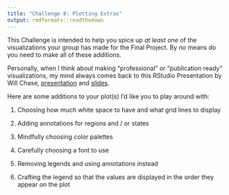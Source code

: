 ```yaml
---
title: "Challenge 8: Plotting Extras"
output: rmdformats::readthedown
---
```


This Challenge is intended to help you spice up *at least one* of the
visualizations your group has made for the Final Project. By no means do you 
need to make all of these additions. 

Personally, when I think about making "professional" or "publication ready" 
visualizations, my mind always comes back to this RStudio Presentation by 
Will Chase, [presentation](https://www.rstudio.com/resources/rstudioconf-2020/the-glamour-of-graphics/) and [slides](https://www.williamrchase.com/slides/assets/player/KeynoteDHTMLPlayer.html#0). 

Here are some additions to your plot(s) I'd like you to play around with:

1. Choosing how much white space to have and what grid lines to display 

2. Adding annotations for regions and / or states 

3. Mindfully choosing color palettes

4. Carefully choosing a font to use

5. Removing legends and using annotations instead

6. Crafting the legend so that the values are displayed in the order they appear 
on the plot